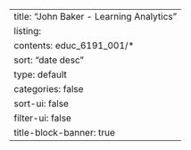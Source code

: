 ---
title: "John Baker - Learning Analytics"
listing: 
  contents: educ_6191_001/*
  sort: "date desc"
  type: default
  categories: false 
  sort-ui: false
  filter-ui: false
title-block-banner: true
---